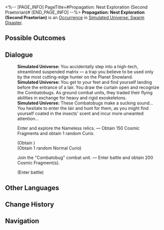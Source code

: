 <%-- [PAGE_INFO]
PageTitle=#Propagation: Nest Exploration (Second Praetorian)#
[END_PAGE_INFO] --%>
{{Stub}}
{{Simulated Universe Event Infobox
|id            = 19101-1
|title         = 
|image         = Occurrence Swarm.png
|domains_su    = 
|domains_swarm = Unknown
|domains_gng   = 
|domains_du    = 
|domains_und   = 
|requirements  = 
|prev          = 
|next          = 
|characters    = 
|factions      = 
|order         = 046
|order_du      = 
}}
'''Propagation: Nest Exploration (Second Praetorian)''' is an [[Simulated Universe/Occurrence|Occurrence]] in [[Simulated Universe: Swarm Disaster]].

==Possible Outcomes==
{{Possible Outcomes
|choice_1 = Enter and explore the Nameless relics.
|result_1 = Obtain 150 Cosmic Fragments and obtain 1 random Curio.

|choice_2 = Join the "Combatobug" combat unit.
|result_2 = Enter battle and obtain 200 Cosmic Fragment(s).

}}
<!--
==Gameplay Notes==
* 
-->
==Dialogue==
{{Dialogue Start}}
:'''Simulated Universe:''' You accidentally step into a high-tech, streamlined suspended matrix &mdash; a trap you believe to be used only by the most cutting-edge hunter on the Planet Snowland.
:'''Simulated Universe:''' You get to your feet and find yourself landing before the entrance of a lair. You draw the curtain open and recognize the Combatobugs. As ground combat units, they traded their flying abilities in exchange for heavy and rigid exoskeletons.
:'''Simulated Universe:''' These Combatobugs make a sucking sound... You hesitate to enter the lair and hunt for them, as you might find yourself coated in the insects' scent and incur more unwanted attention...
:{{DIcon|Star}} Enter and explore the Nameless relics. &mdash; Obtain 150 Cosmic Fragments and obtain 1 random Curio.
:;(Obtain {{Item|Cosmic Fragment|20|x=150}})
:;(Obtain 1 random Normal Curio)
:{{DIcon|Star}} Join the "Combatobug" combat unit. &mdash; Enter battle and obtain 200 Cosmic Fragment(s).
:;(Enter battle)
::{{Enemy List|Vagrant*2/-25% HP; Automaton Grizzly*1/-25% HP}}
{{Dialogue End}}

==Other Languages==
{{Other Languages
|en   = Propagation: Nest Exploration (Second Praetorian)
|zhs  = 繁育•虫巢探险（二级卫戍）
|zht  = 繁育•蟲巢探險（二級衛戍）
|ja   = {{Rubi|繁殖|はんしょく}}・{{Rubi|虫|むし}}の{{Rubi|巣|す}}{{Rubi|探険|たんけん}}（{{Rubi|二級守備|にきゅうしゅび}}）
|ko   = 번식•곤충집 탐험(2급 경비)
|es   = Propagación: Exploración del nido (segundo pretoriano)
|fr   = Exploration du nid de la Propagation (deuxième prétorien)
|ru   = Распространение: Экспедиция по гнезду (гарнизон ур. 2)
|th   = แพร่พันธุ์: สำรวจรังแมลง (กองกำลังระดับ 2)
|vi   = Sinh Sôi - Khám Phá Ổ Côn Trùng (Cảnh Vệ Cấp 2)
|de   = Die Ausbreitung: Nesterkundung (Garnisonsstufe 2)
|id   = Propagation: Eksplorasi Sarang Serangga (Garnisun Tingkat 2)
|pt   = Propagação: Exploração de Ninho (Segundo Pretoriano)
}}

==Change History==
{{Change History|1.3}}

==Navigation==
{{Occurrence Navbox}}